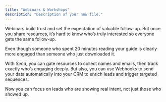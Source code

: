 ```yaml
---
title: "Webinars & Workshops"
description: "Description of your new file."
---
```


Webinars build trust and set the expectation of valuable follow-up. But once you share resources, it’s hard to know who’s truly interested so everyone gets the same follow-up.

Even though someone who spent 20 minutes reading your guide is clearly more engaged than someone who just downloaded it.

With _Send_, you can gate resources to collect names and emails, then track exactly who’s engaging deeply. But also, you can use Webhooks to send your data automatically into your CRM to enrich leads and trigger targeted sequences.

Now you can focus on leads who are showing real intent, not just those who showed up.